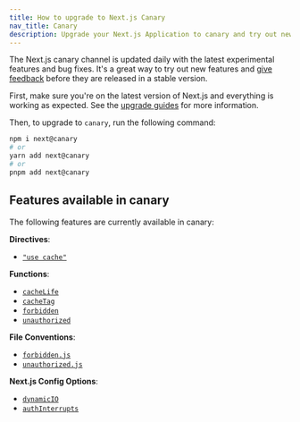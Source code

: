```yaml
---
title: How to upgrade to Next.js Canary
nav_title: Canary
description: Upgrade your Next.js Application to canary and try out new features.
---
```


The Next.js canary channel is updated daily with the latest experimental features and bug fixes. It's a great way to try out new features and [give feedback](https://github.com/vercel/next.js/issues) before they are released in a stable version.

First, make sure you're on the latest version of Next.js and everything is working as expected. See the [upgrade guides](/docs/app/building-your-application/upgrading) for more information.

Then, to upgrade to `canary`, run the following command:

```bash filename="Terminal"
npm i next@canary
# or
yarn add next@canary
# or
pnpm add next@canary
```

## Features available in canary

The following features are currently available in canary:

**Directives**:

- [`"use cache"`](/docs/app/api-reference/directives/use-cache)

**Functions**:

- [`cacheLife`](/docs/app/api-reference/functions/cacheLife)
- [`cacheTag`](/docs/app/api-reference/functions/cacheTag)
- [`forbidden`](/docs/app/api-reference/functions/forbidden)
- [`unauthorized`](/docs/app/api-reference/functions/unauthorized)

**File Conventions**:

- [`forbidden.js`](/docs/app/api-reference/file-conventions/forbidden)
- [`unauthorized.js`](/docs/app/api-reference/file-conventions/unauthorized)

**Next.js Config Options**:

- [`dynamicIO`](/docs/app/api-reference/config/next-config-js/dynamicIO)
- [`authInterrupts`](/docs/app/api-reference/config/next-config-js/authInterrupts)
